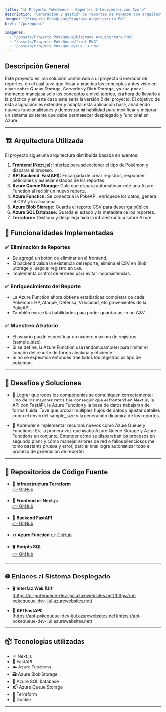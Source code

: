 ```yaml
---
title: "📊 Proyecto PokeQueue - Reportes Inteligentes con Azure"
description: "Generación y gestión de reportes de Pokémon con arquitectura serverless y procesamiento en la nube usando Azure Functions, FastAPI, Blob Storage y Terraform."
imagen: "/Proyecto PokeQueue/Diagrama Arquitectura.PNG"
href: "/pokequeue"

imagenes:
  - "/assets/Proyecto PokeQueue/Diagrama Arquitectura.PNG"
  - "/assets/Proyecto PokeQueue/front.PNG"
  - "/assets/Proyecto PokeQueue/FOTO 3.PNG"
---
```


## Descripción General

Este proyecto es una solución continuada a ul proyecto Generador de reportes, en el cual tuve que llevar a práctica los conceptos antes visto en clase sobre Queue Storage, Serverles y Blob Storage, ya que por el momento manejaba solo los conceptos a nivel teórico, era hora de llevarlo a la práctica y en este caso este sería la versión 2 del proyecto. El objetivo de esta asignación es extender y adaptar esta aplicación base, añadiendo nuevas funcionalidades y demostrar mi habilidad para modificar y mejorar un sistema existente que debe permanecer desplegado y funcional en Azure.

---

## 🏗 Arquitectura Utilizada

El proyecto sigue una arquitectura distribuida basada en eventos:

1. **Frontend (Next.js):** Interfaz para seleccionar el tipo de Pokémon y disparar el proceso.
2. **API Backend (FastAPI):** Encargada de crear registros, responder peticiones y manejar estados de los reportes.
3. **Azure Queue Storage:** Cola que dispara automáticamente una Azure Function al recibir un nuevo reporte.
4. **Azure Function:** Se conecta a la PokeAPI, enriquece los datos, genera el CSV y lo almacena.
5. **Azure Blob Storage:** Guarda el reporte CSV para descarga pública.
6. **Azure SQL Database:** Guarda el estado y la metadata de los reportes.
7. **Terraform:** Gestiona y despliega toda la infraestructura sobre Azure.

## 🚀 Funcionalidades Implementadas

### ✅ Eliminación de Reportes

- Se agregó un botón de eliminar en el frontend.
- El backend valida la existencia del reporte, elimina el CSV en Blob Storage y luego el registro en SQL.
- Implementa control de errores para evitar inconsistencias.

### ✅ Enriquecimiento del Reporte

- La Azure Function ahora obtiene estadísticas completas de cada Pokémon: HP, Ataque, Defensa, Velocidad, etc provenientes de la PokeAPI.
- También extrae las habilidades para poder guardarlas en un CSV.

### ✅ Muestreo Aleatorio

- El usuario puede especificar un número máximo de registros (sample_size).
- Si se define, la Azure Function usa random.sample() para limitar el tamaño del reporte de forma aleatoria y eficiente.
- Si no se especifica entonces trae todos los registros un tipo de pokemon.

---

## 🧩 Desafíos y Soluciones

- 🧱 Lograr que todos los componentes se comuniquen correctamente: Uno de los mayores retos fue conseguir que el frontend en Next.js, la API con FastAPI, la Azure Function y la base de datos trabajaran de forma fluida. Tuve que probar múltiples flujos de datos y ajustar detalles como el envío del sample_size y la generación dinámica de los reportes.

- 🚀 Aprender e implementar recursos nuevos como Azure Queue y Functions: Era la primera vez que usaba Azure Queue Storage y Azure Functions en conjunto. Entender cómo se disparaban los procesos en segundo plano y cómo manejar errores de red o fallos silenciosos me tomó bastante prueba y error, pero al final logré automatizar todo el proceso de generación de reportes.

---

## 📁 Repositorios de Código Fuente

- 🔧 **Infraestructura Terraform**  
  [👉 GitHub](https://github.com/sosa22001/poke.terraform.git)

- 🎯 **Frontend en Next.js**  
  [👉 GitHub](https://github.com/sosa22001/poke.ui.git)

- 🧠 **Backend FastAPI**  
  [👉 GitHub](https://github.com/sosa22001/poke.queue.api.git)

- ⚙️ **Azure Function**
  [👉 GitHub](https://github.com/sosa22001/poke.functionApp.git)

- 🛢 **Scripts SQL**  
  [👉 GitHub](https://github.com/sosa22001/poke.queue.sql.git)

---

## 🌐 Enlaces al Sistema Desplegado

- 🖥️ **Interfaz Web (UI):**  
  [https://ui-pokequeue-dev-ijul.azurewebsites.net](https://ui-pokequeue-dev-ijul.azurewebsites.net)

- 🔌 **API FastAPI:**  
  [https://api-pokequeue-dev-ijul.azurewebsites.net](https://api-pokequeue-dev-ijul.azurewebsites.net)

---

## 📦 Tecnologías utilizadas

- ⚛️ Next.js
- 🐍 FastAPI
- ☁️ Azure Functions
- 🗃 Azure Blob Storage
- 🐘 Azure SQL Database
- 📬 Azure Queue Storage
- 🔧 Terraform
- 🐳 Docker

---
